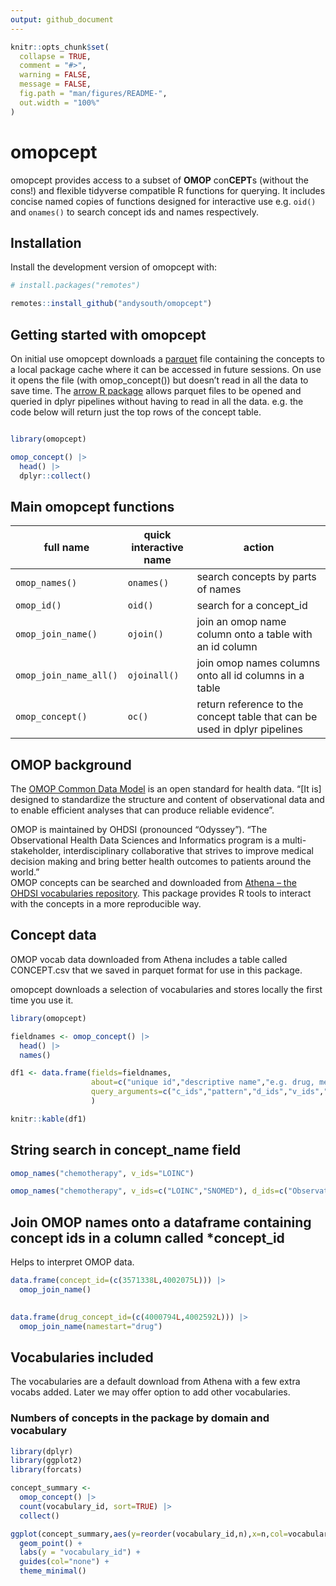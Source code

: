 ```yaml
---
output: github_document
---
```


<!-- README.md is generated from README.Rmd. Please edit that file -->
<!-- use devtools::build_readme() -->

```r
knitr::opts_chunk$set(
  collapse = TRUE,
  comment = "#>",
  warning = FALSE,
  message = FALSE,
  fig.path = "man/figures/README-",
  out.width = "100%"
)
```

# omopcept

<!-- badges: start -->
<!-- badges: end -->

omopcept provides access to a subset of **OMOP** con**CEPT**s (without the cons!) and flexible tidyverse compatible R functions for querying. It includes concise named copies of functions designed for interactive use e.g. `oid()` and `onames()` to search concept ids and names respectively.     
  
## Installation

Install the development version of omopcept with:

``` r
# install.packages("remotes")

remotes::install_github("andysouth/omopcept")

```  
     
## Getting started with omopcept

On initial use omopcept downloads a [parquet](https://parquet.apache.org/) file containing the concepts to a local package cache where it can be accessed in future sessions. On use it opens the file (with omop_concept()) but doesn't read in all the data to save time. The [arrow R package](https://arrow.apache.org/docs/r/index.html) allows parquet files to be opened and queried in dplyr pipelines without having to read in all the data.  e.g. the code below will return just the top rows of the concept table.    

``` r

library(omopcept)

omop_concept() |> 
  head() |> 
  dplyr::collect()

```


## Main omopcept functions

| full name | quick interactive name | action  |
| ------- | ------- | ---------------- |
| `omop_names()` | `onames()` | search concepts by parts of names |
| `omop_id()` | `oid()` | search for a concept_id |
| `omop_join_name()` | `ojoin()` | join an omop name column onto a table with an id column |
| `omop_join_name_all()` | `ojoinall()` | join omop names columns onto all id columns in a table |
| `omop_concept()` | `oc()` | return reference to the concept table that can be used in dplyr pipelines |


## OMOP background

The [OMOP Common Data Model](https://ohdsi.github.io/CommonDataModel/) is an open standard for health data. "[It is] designed to standardize the structure and content of observational data and to enable efficient analyses that can produce reliable evidence".    
    
OMOP is maintained by OHDSI (pronounced "Odyssey"). "The Observational Health Data Sciences and Informatics  program is a multi-stakeholder, interdisciplinary collaborative that strives to improve medical decision making and bring better health outcomes to patients around the world."    
OMOP concepts can be searched and downloaded from [Athena – the  OHDSI vocabularies repository](https://athena.ohdsi.org). This package provides R tools to interact with the concepts in a more reproducible way.   

## Concept data

OMOP vocab data downloaded from Athena includes a table called CONCEPT.csv that we saved in parquet format for use in this package.     
     
omopcept downloads a selection of vocabularies and stores locally the first time you use it.


```r

library(omopcept)

fieldnames <- omop_concept() |> 
  head() |> 
  names()

df1 <- data.frame(fields=fieldnames,
                  about=c("unique id","descriptive name","e.g. drug, measurement","e.g. LOINC, SNOMED","e.g. Clinical Observation, Organism","standard or not","source code","","",""),
                  query_arguments=c("c_ids","pattern","d_ids","v_ids","cc_ids","standard","","","","")
                  )

knitr::kable(df1)
```

## String search in concept_name field

```r

omop_names("chemotherapy", v_ids="LOINC")

omop_names("chemotherapy", v_ids=c("LOINC","SNOMED"), d_ids=c("Observation","Procedure"))

```

## Join OMOP names onto a dataframe containing concept ids in a column called *concept_id

Helps to interpret OMOP data.

```r


data.frame(concept_id=(c(3571338L,4002075L))) |> 
  omop_join_name()
 

data.frame(drug_concept_id=(c(4000794L,4002592L))) |> 
  omop_join_name(namestart="drug")


```


## Vocabularies included

The vocabularies are a default download from Athena with a few extra vocabs added. 
Later we may offer option to add other vocabularies.


### Numbers of concepts in the package by domain and vocabulary

```r
library(dplyr)
library(ggplot2)
library(forcats)

concept_summary <- 
  omop_concept() |>
  count(vocabulary_id, sort=TRUE) |> 
  collect()

ggplot(concept_summary,aes(y=reorder(vocabulary_id,n),x=n,col=vocabulary_id)) +
  geom_point() +
  labs(y = "vocabulary_id") +
  guides(col="none") +
  theme_minimal()


```

